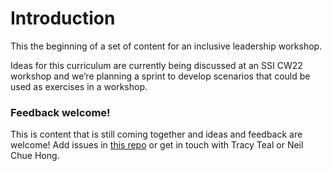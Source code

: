 # Introduction {.unnumbered}

This the beginning of a set of content for an inclusive leadership workshop. 

Ideas for this curriculum are currently being discussed at an SSI CW22 workshop and we're planning a sprint to develop scenarios that could be used as exercises in a workshop. 

### Feedback welcome! 

This is content that is still coming together and ideas and feedback are welcome! Add issues in [this repo](https://github.com/tracykteal/inclusive-research-leadership) or get in touch with Tracy Teal or Neil Chue Hong. 
